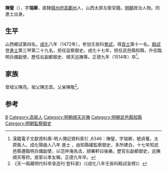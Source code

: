 {{Otheruses|other=名为陳璧的其他人物|陳璧}}

'''陳璧'''（{{bd|1437年||1514年||C}}），字'''瑞卿'''，直隸[[揚州府|揚州府]][[高郵州|高郵州]]人，山西太原左衛官籍。[[明朝|明朝]]政治人物。同進士出身。

== 生平 ==
山西鄉試第四名。[[成化|成化]]八年（1472年），參加壬辰科[[會試|會試]]，得[[貢士|貢士]]第十一名。[[殿試|殿試]]登[[進士|進士]]第三甲第二十九名，担任监察御史。成化十七年，担任武邑縣知縣，升任臨明兵備副使，歷任右副都御史、順天巡撫等。正德九年（1514年）卒<ref>漢籍電子文獻資料庫-明人傳記資料索引 ,6346：陳璧，字瑞卿，號貞菴，太原衞人。成化陽曲人八年 進士 ，由知縣擢監察御史，多所建白，十七年知武邑縣遷臨明兵備副使，以范仲淹為法，顔署軒曰後樂。歷官右副都御史，巡撫順天等府。居家以孝友稱，正德九年卒。</ref>。

== 家族 ==
曾祖父陳亮。祖父陳志皐。父亲陳敬<ref>《天一阁藏明代科举录选刊·登科录》（《成化八年壬辰科殿試金榜》）</ref>。

==参考==
{{reflist}}

{{成化八年壬辰科殿試金榜}}

{{Authority control}}

{{DEFAULTSORT:Chen陈}}
[[Category:陈姓|B]]
[[Category:高邮人|Category:高邮人]]
[[Category:明朝順天巡撫|Category:明朝順天巡撫]]
[[Category:明朝武邑縣知縣|Category:明朝武邑縣知縣]]
[[Category:明朝監察御史|Category:明朝監察御史]]


{{明朝人物小作品}}